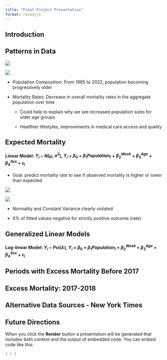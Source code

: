 ```yaml
---
title: "Final Project Presentation"
format: revealjs
---
```


## Introduction

## Patterns in Data {.smaller}

::: {layout-ncol="2"}
![](figs/age_groups.png)

![](figs/population.png)
:::

-   Population Composition: From 1985 to 2022, population becoming progressively older

-   Mortality Rates: Decrease in overall mortality rates in the aggregate population over time

    -   Could help to explain why we see increased population sizes for older age groups

    -   Healthier lifestyles, improvements in medical care access and quality

## Expected Mortality {.smaller}

#### Linear Model: $Y_{i}$ \~ N($\mu$, $\sigma^2$), $Y_{i}$ = $\beta_{0}$ + $\beta_{1}$$Population_{i}$ + $\beta^{Week}_{2}$ + $\beta^{Age}_{3}$ + $\beta^{Sex}_{4}$ + $\epsilon_{i}$

- Goal: predict mortality rate to see if observed mortality is higher or lower than expected

::: {layout-ncol="2"}
![](figs/Residuals.png)

![](figs/QQ.png)
:::

-   Normality and Constant Variance clearly violated

-   8% of fitted values negative for strictly positive outcome (rate)

## Generalized Linear Models

#### Log-linear Model: $Y_{i}$ \~ Poi($\lambda$), $Y_{i}$ = $\beta_{0}$ + $\beta_{1}$$Population_{i}$ + $\beta^{Week}_{2}$ + $\beta^{Age}_{3}$ + $\beta^{Sex}_{4}$ + $\epsilon_{i}$

## Periods with Excess Mortality Before 2017

## Excess Mortality: 2017-2018

## Alternative Data Sources - New York Times

## Future Directions

When you click the **Render** button a presentation will be generated that includes both content and the output of embedded code. You can embed code like this:

```r
1 + 1
```
